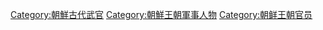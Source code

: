 [[Category:朝鮮古代武官|Category:朝鮮古代武官]]
[[Category:朝鮮王朝軍事人物|Category:朝鮮王朝軍事人物]]
[[Category:朝鲜王朝官员‎|Category:朝鲜王朝官员‎]]